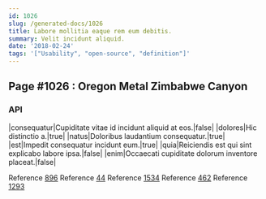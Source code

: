```yaml
---
id: 1026
slug: /generated-docs/1026
title: Labore mollitia eaque rem eum debitis.
summary: Velit incidunt aliquid.
date: '2018-02-24'
tags: '["Usability", "open-source", "definition"]'
---
```


## Page #1026 : Oregon Metal Zimbabwe Canyon
### API

|consequatur|Cupiditate vitae id incidunt aliquid at eos.|false|
|dolores|Hic distinctio a.|true|
|natus|Doloribus laudantium consequatur.|true|
|est|Impedit consequatur incidunt eum.|true|
|quia|Reiciendis est qui sint explicabo labore ipsa.|false|
|enim|Occaecati cupiditate dolorum inventore placeat.|false|

Reference [896](/896)
Reference [44](/44)
Reference [1534](/1534)
Reference [462](/462)
Reference [1293](/1293)



